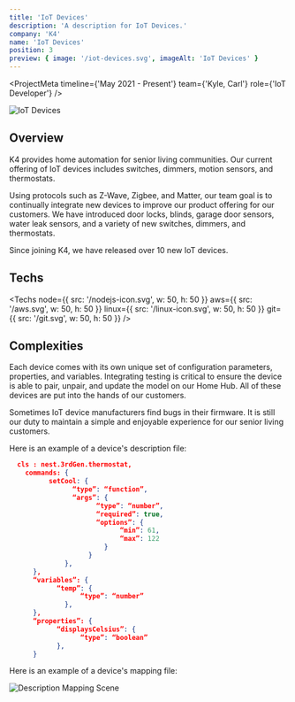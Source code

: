 ```yaml
---
title: 'IoT Devices'
description: 'A description for IoT Devices.'
company: 'K4'
name: 'IoT Devices'
position: 3
preview: { image: '/iot-devices.svg', imageAlt: 'IoT Devices' }
---
```


<ProjectMeta
  timeline={'May 2021 - Present'}
  team={'Kyle, Carl'}
  role={'IoT Developer'}
/>

![IoT Devices](/iot-devices.svg)

## Overview

K4 provides home automation for senior living communities. Our current offering of IoT devices includes switches, dimmers, motion sensors, and thermostats.

Using protocols such as Z-Wave, Zigbee, and Matter, our team goal is to continually integrate new devices to improve our product offering for our customers. We have introduced door locks, blinds, garage door sensors, water leak sensors, and a variety of new switches, dimmers, and thermostats.

Since joining K4, we have released over 10 new IoT devices.

## Techs

<Techs
  node={{ src: '/nodejs-icon.svg', w: 50, h: 50 }}
  aws={{ src: '/aws.svg', w: 50, h: 50 }}
  linux={{ src: '/linux-icon.svg', w: 50, h: 50 }}
  git={{ src: '/git.svg', w: 50, h: 50 }}
/>

## Complexities

Each device comes with its own unique set of configuration parameters, properties, and variables. Integrating testing is critical to ensure the device is able to pair, unpair, and update the model on our Home Hub. All of these devices are put into the hands of our customers.

Sometimes IoT device manufacturers find bugs in their firmware. It is still our duty to maintain a simple and enjoyable experience for our senior living customers.

Here is an example of a device's description file:

```json
  cls : nest.3rdGen.thermostat,
    commands: {
          setCool: {
                “type”: “function”,
                “args”: {
                      “type”: “number”,
                      “required”: true,
                      “options”: {
                            “min”: 61,
                            “max”: 122
                        }
                    }
              },
      },
      “variables”: {
            “temp”: {
                  “type”: “number”
              },
      },
      “properties”: {
            “displaysCelsius”: {
                  “type”: “boolean”
            },
      }
```

Here is an example of a device's mapping file:

![Description Mapping Scene](/description-mapping-scene.svg)
